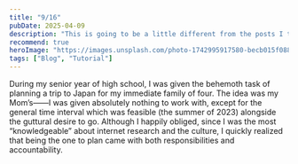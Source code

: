 ```yaml
---
title: "9/16"
pubDate: 2025-04-09
description: "This is going to be a little different from the posts I typically make on this site!"
recommend: true
heroImage: "https://images.unsplash.com/photo-1742995917580-becb015f088d?w=600&auto=format&fit=crop"
tags: ["Blog", "Tutorial"]
---
```


During my senior year of high school, I was given the behemoth task of planning a trip to Japan for my immediate family of four. The idea was my Mom’s——I was given absolutely nothing to work with, except for the general time interval which was feasible (the summer of 2023) alongside the guttural desire to go. Although I happily obliged, since I was the most “knowledgeable” about internet research and the culture, I quickly realized that being the one to plan came with both responsibilities and accountability.
